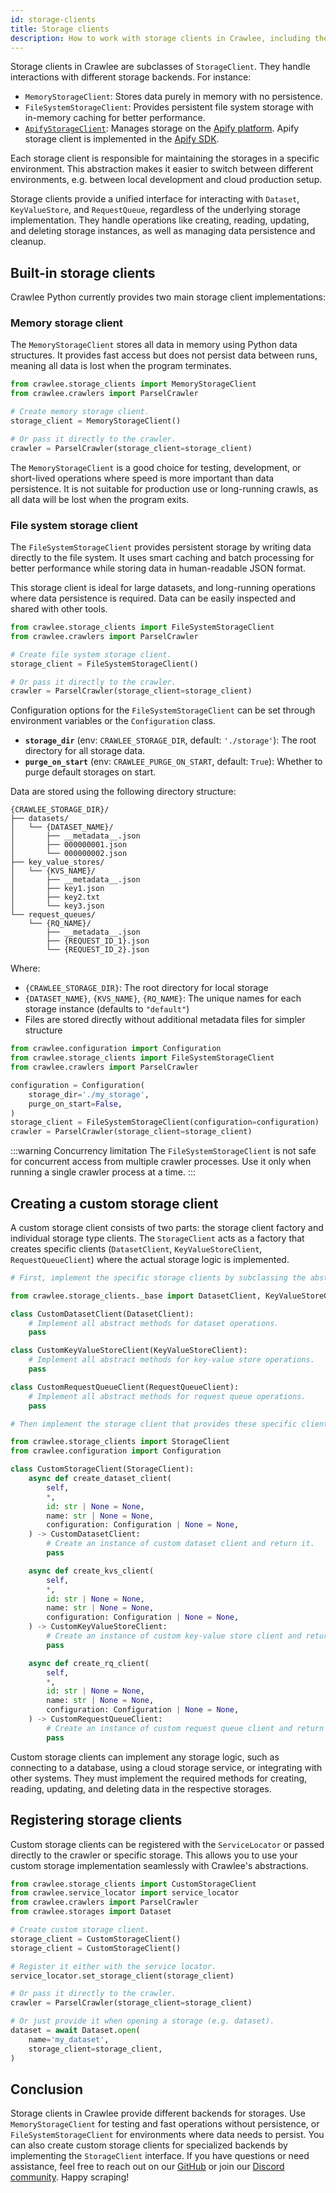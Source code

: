 ```yaml
---
id: storage-clients
title: Storage clients
description: How to work with storage clients in Crawlee, including the built-in clients and how to create your own.
---
```



Storage clients in Crawlee are subclasses of <ApiLink to="class/StorageClient">`StorageClient`</ApiLink>. They handle interactions with different storage backends. For instance:

- <ApiLink to="class/MemoryStorageClient">`MemoryStorageClient`</ApiLink>: Stores data purely in memory with no persistence.
- <ApiLink to="class/FileSystemStorageClient">`FileSystemStorageClient`</ApiLink>: Provides persistent file system storage with in-memory caching for better performance.
- [`ApifyStorageClient`](https://docs.apify.com/sdk/python/reference/class/ApifyStorageClient): Manages storage on the [Apify platform](https://apify.com). Apify storage client is implemented in the [Apify SDK](https://github.com/apify/apify-sdk-python).

Each storage client is responsible for maintaining the storages in a specific environment. This abstraction makes it easier to switch between different environments, e.g. between local development and cloud production setup.

Storage clients provide a unified interface for interacting with <ApiLink to="class/Dataset">`Dataset`</ApiLink>, <ApiLink to="class/KeyValueStore">`KeyValueStore`</ApiLink>, and <ApiLink to="class/RequestQueue">`RequestQueue`</ApiLink>, regardless of the underlying storage implementation. They handle operations like creating, reading, updating, and deleting storage instances, as well as managing data persistence and cleanup.

## Built-in storage clients

Crawlee Python currently provides two main storage client implementations:

### Memory storage client

The <ApiLink to="class/MemoryStorageClient">`MemoryStorageClient`</ApiLink> stores all data in memory using Python data structures. It provides fast access but does not persist data between runs, meaning all data is lost when the program terminates.

```python
from crawlee.storage_clients import MemoryStorageClient
from crawlee.crawlers import ParselCrawler

# Create memory storage client.
storage_client = MemoryStorageClient()

# Or pass it directly to the crawler.
crawler = ParselCrawler(storage_client=storage_client)
```

The `MemoryStorageClient` is a good choice for testing, development, or short-lived operations where speed is more important than data persistence. It is not suitable for production use or long-running crawls, as all data will be lost when the program exits.

### File system storage client

The <ApiLink to="class/FileSystemStorageClient">`FileSystemStorageClient`</ApiLink> provides persistent storage by writing data directly to the file system. It uses smart caching and batch processing for better performance while storing data in human-readable JSON format.

This storage client is ideal for large datasets, and long-running operations where data persistence is required. Data can be easily inspected and shared with other tools.

```python
from crawlee.storage_clients import FileSystemStorageClient
from crawlee.crawlers import ParselCrawler

# Create file system storage client.
storage_client = FileSystemStorageClient()

# Or pass it directly to the crawler.
crawler = ParselCrawler(storage_client=storage_client)
```

Configuration options for the <ApiLink to="class/FileSystemStorageClient">`FileSystemStorageClient`</ApiLink> can be set through environment variables or the <ApiLink to="class/Configuration">`Configuration`</ApiLink> class.
  - **`storage_dir`** (env: `CRAWLEE_STORAGE_DIR`, default: `'./storage'`): The root directory for all storage data.
  - **`purge_on_start`** (env: `CRAWLEE_PURGE_ON_START`, default: `True`): Whether to purge default storages on start.

Data are stored using the following directory structure:

```text
{CRAWLEE_STORAGE_DIR}/
├── datasets/
│   └── {DATASET_NAME}/
│       ├── __metadata__.json
│       ├── 000000001.json
│       └── 000000002.json
├── key_value_stores/
│   └── {KVS_NAME}/
│       ├── __metadata__.json
│       ├── key1.json
│       ├── key2.txt
│       └── key3.json
└── request_queues/
    └── {RQ_NAME}/
        ├── __metadata__.json
        ├── {REQUEST_ID_1}.json
        └── {REQUEST_ID_2}.json
```

Where:
- `{CRAWLEE_STORAGE_DIR}`: The root directory for local storage
- `{DATASET_NAME}`, `{KVS_NAME}`, `{RQ_NAME}`: The unique names for each storage instance (defaults to `"default"`)
- Files are stored directly without additional metadata files for simpler structure

```python
from crawlee.configuration import Configuration
from crawlee.storage_clients import FileSystemStorageClient
from crawlee.crawlers import ParselCrawler

configuration = Configuration(
    storage_dir='./my_storage',
    purge_on_start=False,
)
storage_client = FileSystemStorageClient(configuration=configuration)
crawler = ParselCrawler(storage_client=storage_client)
```

:::warning Concurrency limitation
The `FileSystemStorageClient` is not safe for concurrent access from multiple crawler processes. Use it only when running a single crawler process at a time.
:::

## Creating a custom storage client

A custom storage client consists of two parts: the storage client factory and individual storage type clients. The <ApiLink to="class/StorageClient">`StorageClient`</ApiLink> acts as a factory that creates specific clients (<ApiLink to="class/DatasetClient">`DatasetClient`</ApiLink>, <ApiLink to="class/KeyValueStoreClient">`KeyValueStoreClient`</ApiLink>, <ApiLink to="class/RequestQueueClient">`RequestQueueClient`</ApiLink>) where the actual storage logic is implemented.

```python
# First, implement the specific storage clients by subclassing the abstract base classes:

from crawlee.storage_clients._base import DatasetClient, KeyValueStoreClient, RequestQueueClient

class CustomDatasetClient(DatasetClient):
    # Implement all abstract methods for dataset operations.
    pass

class CustomKeyValueStoreClient(KeyValueStoreClient):
    # Implement all abstract methods for key-value store operations.
    pass

class CustomRequestQueueClient(RequestQueueClient):
    # Implement all abstract methods for request queue operations.
    pass

# Then implement the storage client that provides these specific clients:

from crawlee.storage_clients import StorageClient
from crawlee.configuration import Configuration

class CustomStorageClient(StorageClient):
    async def create_dataset_client(
        self,
        *,
        id: str | None = None,
        name: str | None = None,
        configuration: Configuration | None = None,
    ) -> CustomDatasetClient:
        # Create an instance of custom dataset client and return it.
        pass

    async def create_kvs_client(
        self,
        *,
        id: str | None = None,
        name: str | None = None,
        configuration: Configuration | None = None,
    ) -> CustomKeyValueStoreClient:
        # Create an instance of custom key-value store client and return it.
        pass

    async def create_rq_client(
        self,
        *,
        id: str | None = None,
        name: str | None = None,
        configuration: Configuration | None = None,
    ) -> CustomRequestQueueClient:
        # Create an instance of custom request queue client and return it.
        pass
```

Custom storage clients can implement any storage logic, such as connecting to a database, using a cloud storage service, or integrating with other systems. They must implement the required methods for creating, reading, updating, and deleting data in the respective storages.

## Registering storage clients

Custom storage clients can be registered with the <ApiLink to="class/ServiceLocator">`ServiceLocator`</ApiLink> or passed directly to the crawler or specific storage. This allows you to use your custom storage implementation seamlessly with Crawlee's abstractions.

```python
from crawlee.storage_clients import CustomStorageClient
from crawlee.service_locator import service_locator
from crawlee.crawlers import ParselCrawler
from crawlee.storages import Dataset

# Create custom storage client.
storage_client = CustomStorageClient()
storage_client = CustomStorageClient()

# Register it either with the service locator.
service_locator.set_storage_client(storage_client)

# Or pass it directly to the crawler.
crawler = ParselCrawler(storage_client=storage_client)

# Or just provide it when opening a storage (e.g. dataset).
dataset = await Dataset.open(
    name='my_dataset',
    storage_client=storage_client,
)
```

## Conclusion

Storage clients in Crawlee provide different backends for storages. Use <ApiLink to="class/MemoryStorageClient">`MemoryStorageClient`</ApiLink> for testing and fast operations without persistence, or <ApiLink to="class/FileSystemStorageClient">`FileSystemStorageClient`</ApiLink> for environments where data needs to persist. You can also create custom storage clients for specialized backends by implementing the <ApiLink to="class/StorageClient">`StorageClient`</ApiLink> interface. If you have questions or need assistance, feel free to reach out on our [GitHub](https://github.com/apify/crawlee-python) or join our [Discord community](https://discord.com/invite/jyEM2PRvMU). Happy scraping!

